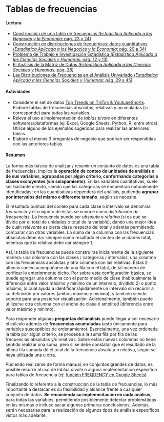 # Tablas de frecuencias

#### Lectura

- [Construcción de una tabla de frecuencias (_Estadística Aplicada a los Negocios y la Economía_: pág. 23 y 24)](https://drive.google.com/file/d/1FX-LDq_MY3dD6UkhpktQVN6iDgNKug0N/view?usp=sharing)
- [Construcción de distribuciones de frecuencias: datos cuantitativos (_Estadística Aplicada a los Negocios y la Economía_: pág. 29 a 34)](https://drive.google.com/file/d/1FX-LDq_MY3dD6UkhpktQVN6iDgNKug0N/view?usp=sharing)
- [Problema de Trabajo e Investigación Estadística (_Estadística Aplicada a las Ciencias Sociales y Humanas_: pág. 12 y 13)](https://drive.google.com/file/d/1rayM3pmKjnPR8BvKyU8ZGDo8o_2ZuPZR/view?usp=share_link)
- [El Análisis de la Matriz de Datos (_Estadística Aplicada a las Ciencias Sociales y Humanas_: pág. 28)](https://drive.google.com/file/d/1rayM3pmKjnPR8BvKyU8ZGDo8o_2ZuPZR/view?usp=share_link)
- [Las Distribuciones de Frecuencias en el Análisis Univariado (_Estadística Aplicada a las Ciencias Sociales y Humanas_: pág. 29 a 45)](https://drive.google.com/file/d/1rayM3pmKjnPR8BvKyU8ZGDo8o_2ZuPZR/view?usp=share_link)

#### Actividades
- Considere el set de datos [Top Trends on TikTok & YoutubeShorts](https://drive.google.com/drive/folders/1Lprg5DfAXRnUcmYi5TdzfpKIzQ49ITuq?usp=share_link). Elabore tablas de frecuencias absolutas, relativas y acumuladas (si corresponde) para todas las variables.
- Releve el uso e implementación de _tablas pivote_ en diferentes softwares/plataformas (ej: Excel, Google Sheets, Python, R, entre otros). Utilice alguno de los ejemplos sugeridos para realizar las anteriores tablas.
- Elabore al menos 3 preguntas de negocio que podrían ser respondidas con las anteriores tablas.

#### Resumen

La forma más básica de analizar / resumir un conjunto de datos es una tabla de frecuencias. Implica la **operación de conteo de unidades de análisis o de sus variables, agrupadas por algún criterio, conformando categorías o clases excluyentes (sin solapamiento)**. En las variables cualtitativas, suele ser bastante directo, siendo que las categorías se encuentran naturalmente identificadas; en las cuantitativas dependerá del análisis, pudiendo **agrupar por intervalos del mismo o diferente tamaño**, según se necesite.

El resultado puntual del conteo para cada clase o intervalo se denomina _frecuencia_ y el conjunto de éstas se conoce como _distribución de frecuencias_. La frecuencia puede ser _absoluta_ o _relativa_ (si es que se divide por el total de unidades o total de la variable), dando una mejor idea de cuán _relevante_ es cierta clase respecto del total y además permitiendo comparar con otras variables. La suma de la columna con las frecuencias absolutas debe dar siempre como resultado el conteo de unidades total, mientras que la relativa debe dar siempre 1.

Así, la tabla de frecuencias puede construirse inicialmente de la siguiente manera: una columna con las clases / categorías / intervalos, una columna con las frecuencias absolutas y otra columna con las relativas. Éstas 2 últimas suelen acompañarse de una fila con el total, de tal manera de verificar lo anteriormente dicho. Por sobre esta configuración básica, se puede agregar una columna con el punto medio de clase (habitualmente la diferencia entre valor máximo y mínimo de un intervalo, dividido 2) o punto máximo, lo cual ayuda a identificar rápidamente un intervalo sin recurrir a su definición por valores (ambos máximo y mínimo), y también siendo soporte para una posterior visualización. Adicionalmente, también puede utilizarse otra columna con el ancho de clase ó amplitud (diferencia entre valor máximo y mínimo).

Para responder algunas **preguntas del análisis** puede llegar a ser necesario el cálculo además de **frecuencias acumuladas** (esto únicamente para variables susceptibles de ordenamiento). Esencialmente, una vez ordenada la tabla por algún criterio, se procede a la suma fila por fila de las frecuencias absolutas y/o relativas. Sobre estas nuevas columnas no tiene sentido realizar una suma, pero sí se debe constatar que el resultado de la última fila sumada dé el total de la frecuencia absoluta o relativa, según se haya utilizada una u otra.

Pudiendo realizarse de forma manual, en conjuntos grandes de datos, es posible recurrir al uso de _tablas pivote_ o alguna implementación específica para tablas de frecuencia (ej: [función FREQUENCY en Google Sheets](https://support.google.com/docs/answer/3094286?hl=es)).

Finalizando lo referente a la construcción de la tabla de frecuencias, lo más importante a destacar es su flexibilidad y alcance frente a cualquier conjunto de datos. **Se recomienda su implementación en cada análisis**, para todas las variables, permitiendo posiblemente detectar problemáticas en las mismas o incluso sacar algunas primeras conclusiones. Además, serán necesarias para la realización de algunos tipos de análisis específicos vistos más adelante.
